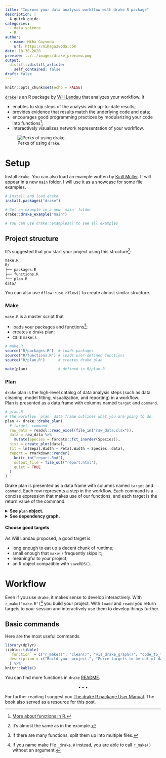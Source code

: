 ```yaml
---
title: "Improve your data analysis workflow with drake R package"
description: |
  A quick guide. 
categories: 
  - data science
  - R
author:
  - name: Miha Gazvoda
    url: https://mihagazvoda.com
date: 10-30-2020
preview: ../../images/drake_preview.png
output:
  distill::distill_article:
    self_contained: false
draft: false
---
```


```r
knitr::opts_chunk$set(echo = FALSE)
```

[`drake`](https://github.com/ropensci/drake) is an R package by [Will Landau](https://wlandau.github.io/) that analyzes your workflow. It

* enables to skip steps of the analysis with up-to-date results;  
* provides evidence that results match the underlying code and data;
* encourages good programming practices by modularizing your code into functions^[[More about functions in R.](https://r4ds.had.co.nz/functions.html)];
* interactively visualizes network representation of your workflow. 

![Perks of using `drake`.](../../images/drake_points.png)

# Setup
Install `drake`. You can also load an example written by [Kirill Müller](https://github.com/krlmlr). It will appear in a new `main` folder. I will use it as a showcase for some file examples.  

```r
# Install and load drake
install.packages("drake")

# Get an example in a new `main` folder
drake::drake_example("main")

# You can use drake::examples() to see all examples
```

## Project structure
It's suggested that you start your project using this structure^[It's almost the same as in the example.]: 

```markdown
make.R
R/
├── packages.R
├── functions.R
└── plan.R
data/
```
You can also use `dflow::use_dflow()` to create almost similar structure. 

### Make
`make.R` is a master script that 

* loads your packages and functions^[If there are many functions, split them up into multiple files.];
* creates a `drake` plan;
* calls `make()`.

```r
# make.R
source("R/packages.R")  # loads packages
source("R/functions.R") # loads user-defined functions
source("R/plan.R")      # creates drake plan

make(plan)              # defined in R/plan.R
```

### Plan

`drake` plan is the high-level catalog of data analysis steps (such as data cleaning, model fitting, visualization, and reporting) in a workflow.  
Plan is presented as a data frame with columns named `target` and `command`.

```r
# plan.R
# The workflow `plan` data frame outlines what you are going to do.
plan <- drake::drake_plan(
  # target, command
  raw_data = readxl::read_excel(file_in("raw_data.xlsx")),
  data = raw_data %>%
    mutate(Species = forcats::fct_inorder(Species)),
  hist = create_plot(data),
  fit = lm(Sepal.Width ~ Petal.Width + Species, data),
  report = rmarkdown::render(
    knitr_in("report.Rmd"),
    output_file = file_out("report.html"),
    quiet = TRUE
  )
)
```

Drake plan is presented as a data frame with columns named `target` and `command`. Each row represents a step in the workflow. Each command is a concise expression that makes use of our functions, and each target is the return value of the command.

<details>
  <summary><b>See `plan` object.</b></summary>
```r
knitr::kable(plan)
```
</details>

<details>
  <summary><b>See dependency graph.</b></summary>
```r
drake::vis_drake_graph(plan)
```
</details>

<!-- TODO also include dependency plot -->

#### Choose good targets
As Will Landau proposed, a good target is

* long enough to eat up a decent chunk of runtime;
* small enough that `make()` frequently skips it;
* meaningful to your project;
* an R object compatible with `saveRDS()`.


# Workflow
Even if you use `drake`, it makes sense to develop interactively. With `r_make("make.R")`^[If you name make file `_drake.R` instead, you are able to call `r_make()` without an argument.] you build your project. With `loadd` and `readd` you return targets to your session and interactively use them to develop things further. 

## Basic commands

Here are the most useful commands.

```r
library(dplyr)
tibble::tibble(
  `function` = c("r_make()", "clean()", "vis_drake_graph()", "code_to_function()", "loadd()", "readd()"),
  description = c("Build your project.", "Force targets to be out of date and remove target names from the data in the cache.", "Show an interactive visual network representation of your workflow.", "Create functions from scripts so you can pass them as commands in drake plan.", "Loads built target(s) into your R session.", "Read and return a built target.")
  ) %>% 
knitr::kable()
```

You can find more functions in `drake` [README](https://github.com/ropensci/drake#function-reference).

<center>$\bullet\bullet\bullet$</center>

For further reading I suggest you [The drake R package User Manual](https://books.ropensci.org/drake/). The book also served as a resource for this post. 